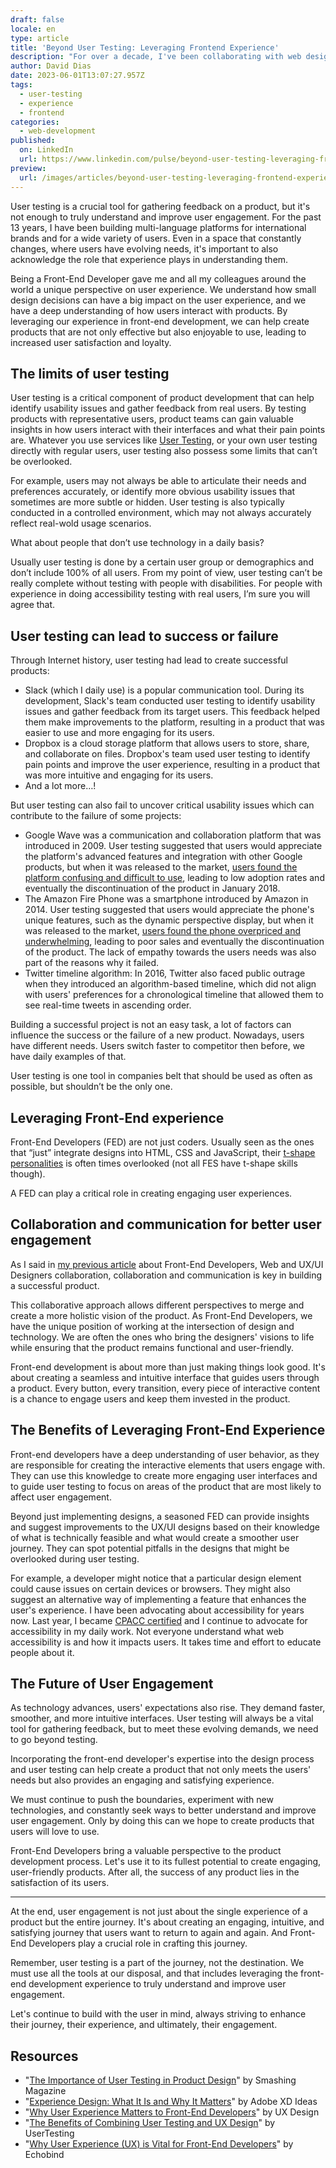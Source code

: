 ```yaml
---
draft: false
locale: en
type: article
title: 'Beyond User Testing: Leveraging Frontend Experience'
description: "For over a decade, I've been collaborating with web designers, and it's clear that we sometimes have differing perspectives. 'User testing' often takes center stage in decision-making, with the rich insights of frontend experience taking a backseat. But here's the thing - collaboration is pivotal. Recognizing the value that frontend developers bring is crucial for any team aiming to succeed in our fast-paced digital age."
author: David Dias
date: 2023-06-01T13:07:27.957Z
tags:
  - user-testing
  - experience
  - frontend
categories:
  - web-development
published:
  on: LinkedIn
  url: https://www.linkedin.com/pulse/beyond-user-testing-leveraging-frontend-experience-david-dias%3FtrackingId=160lbV%252FkQYWuXfSB%252FsgeKg%253D%253D/?trackingId=160lbV/kQYWuXfSB/sgeKg%3D%3D
preview:
  url: /images/articles/beyond-user-testing-leveraging-frontend-experience/table-computers.jpg
---
```


User testing is a crucial tool for gathering feedback on a product, but it's not enough to truly understand and improve user engagement. For the past 13 years, I have been building multi-language platforms for international brands and for a wide variety of users. Even in a space that constantly changes, where users have evolving needs, it's important to also acknowledge the role that experience plays in understanding them.

Being a Front-End Developer gave me and all my colleagues around the world a unique perspective on user experience. We understand how small design decisions can have a big impact on the user experience, and we have a deep understanding of how users interact with products. By leveraging our experience in front-end development, we can help create products that are not only effective but also enjoyable to use, leading to increased user satisfaction and loyalty.

## The limits of user testing

User testing is a critical component of product development that can help identify usability issues and gather feedback from real users. By testing products with representative users, product teams can gain valuable insights in how users interact with their interfaces and what their pain points are. Whatever you use services like [User Testing](https://www.usertesting.com/), or your own user testing directly with regular users, user testing also possess some limits that can’t be overlooked.

For example, users may not always be able to articulate their needs and preferences accurately, or identify more obvious usability issues that sometimes are more subtle or hidden. User testing is also typically conducted in a controlled environment, which may not always accurately reflect real-wold usage scenarios.

What about people that don’t use technology in a daily basis?

Usually user testing is done by a certain user group or demographics and don’t include 100% of all users. From my point of view, user testing can’t be really complete without testing with people with disabilities. For people with experience in doing accessibility testing with real users, I’m sure you will agree that.

## User testing can lead to success or failure

Through Internet history, user testing had lead to create successful products:

- Slack (which I daily use) is a popular communication tool. During its development, Slack's team conducted user testing to identify usability issues and gather feedback from its target users. This feedback helped them make improvements to the platform, resulting in a product that was easier to use and more engaging for its users.
- Dropbox is a cloud storage platform that allows users to store, share, and collaborate on files. Dropbox's team used user testing to identify pain points and improve the user experience, resulting in a product that was more intuitive and engaging for its users.
- And a lot more…!

But user testing can also fail to uncover critical usability issues which can contribute to the failure of some projects:

- Google Wave was a communication and collaboration platform that was introduced in 2009. User testing suggested that users would appreciate the platform's advanced features and integration with other Google products, but when it was released to the market, [users found the platform confusing and difficult to use](https://www.taskade.com/blog/google-wave-history/), leading to low adoption rates and eventually the discontinuation of the product in January 2018.
- The Amazon Fire Phone was a smartphone introduced by Amazon in 2014. User testing suggested that users would appreciate the phone's unique features, such as the dynamic perspective display, but when it was released to the market, [users found the phone overpriced and underwhelming](https://maestrolearning.com/blogs/amazon-fire-phone/), leading to poor sales and eventually the discontinuation of the product. The lack of empathy towards the users needs was also part of the reasons why it failed.
- Twitter timeline algorithm: In 2016, Twitter also faced public outrage when they introduced an algorithm-based timeline, which did not align with users' preferences for a chronological timeline that allowed them to see real-time tweets in ascending order.

Building a successful project is not an easy task, a lot of factors can influence the success or the failure of a new product. Nowadays, users have different needs. Users switch faster to competitor then before, we have daily examples of that.

User testing is one tool in companies belt that should be used as often as possible, but shouldn’t be the only one.

## Leveraging Front-End experience

Front-End Developers (FED) are not just coders. Usually seen as the ones that “just” integrate designs into HTML, CSS and JavaScript, their [t-shape personalities](https://infinum.com/blog/t-shaped-developers/) is often times overlooked (not all FES have t-shape skills though).

A FED can play a critical role in creating engaging user experiences.

## Collaboration and communication for better user engagement

As I said in [my previous article](https://thedaviddias.dev/articles/how-front-end-developers-ui-ux-could-better-collaborate-together) about Front-End Developers, Web and UX/UI Designers collaboration, collaboration and communication is key in building a successful product.

This collaborative approach allows different perspectives to merge and create a more holistic vision of the product. As Front-End Developers, we have the unique position of working at the intersection of design and technology. We are often the ones who bring the designers' visions to life while ensuring that the product remains functional and user-friendly.

Front-end development is about more than just making things look good. It's about creating a seamless and intuitive interface that guides users through a product. Every button, every transition, every piece of interactive content is a chance to engage users and keep them invested in the product.

## The Benefits of Leveraging Front-End Experience

Front-end developers have a deep understanding of user behavior, as they are responsible for creating the interactive elements that users engage with. They can use this knowledge to create more engaging user interfaces and to guide user testing to focus on areas of the product that are most likely to affect user engagement.

Beyond just implementing designs, a seasoned FED can provide insights and suggest improvements to the UX/UI designs based on their knowledge of what is technically feasible and what would create a smoother user journey. They can spot potential pitfalls in the designs that might be overlooked during user testing.

For example, a developer might notice that a particular design element could cause issues on certain devices or browsers. They might also suggest an alternative way of implementing a feature that enhances the user's experience. I have been advocating about accessibility for years now. Last year, I became [CPACC certified](https://www.accessibilityassociation.org/s/certified-professional) and I continue to advocate for accessibility in my daily work. Not everyone understand what web accessibility is and how it impacts users. It takes time and effort to educate people about it.

## The Future of User Engagement

As technology advances, users' expectations also rise. They demand faster, smoother, and more intuitive interfaces. User testing will always be a vital tool for gathering feedback, but to meet these evolving demands, we need to go beyond testing.

Incorporating the front-end developer's expertise into the design process and user testing can help create a product that not only meets the users' needs but also provides an engaging and satisfying experience.

We must continue to push the boundaries, experiment with new technologies, and constantly seek ways to better understand and improve user engagement. Only by doing this can we hope to create products that users will love to use.

Front-End Developers bring a valuable perspective to the product development process. Let's use it to its fullest potential to create engaging, user-friendly products. After all, the success of any product lies in the satisfaction of its users.

---

At the end, user engagement is not just about the single experience of a product but the entire journey. It's about creating an engaging, intuitive, and satisfying journey that users want to return to again and again. And Front-End Developers play a crucial role in crafting this journey.

Remember, user testing is a part of the journey, not the destination. We must use all the tools at our disposal, and that includes leveraging the front-end development experience to truly understand and improve user engagement.

Let's continue to build with the user in mind, always striving to enhance their journey, their experience, and ultimately, their engagement.

## Resources

- "[The Importance of User Testing in Product Design](https://www.smashingmagazine.com/2012/06/the-importance-of-user-testing-in-product-development/)" by Smashing Magazine
- "[Experience Design: What It Is and Why It Matters](https://www.adobe.com/creativecloud/design/discover/experience-design.html)" by Adobe XD Ideas
- "[Why User Experience Matters to Front-End Developers](https://uxdesign.cc/why-user-experience-matters-to-front-end-developers-583e3c3a4f4b)" by UX Design
- "[The Benefits of Combining User Testing and UX Design](https://www.usertesting.com/blog/benefits-of-combining-user-testing-and-ux-design/)" by UserTesting
- "[Why User Experience (UX) is Vital for Front-End Developers](https://echobind.com/blog/why-user-experience-ux-is-vital-for-front-end-developers/)" by Echobind
